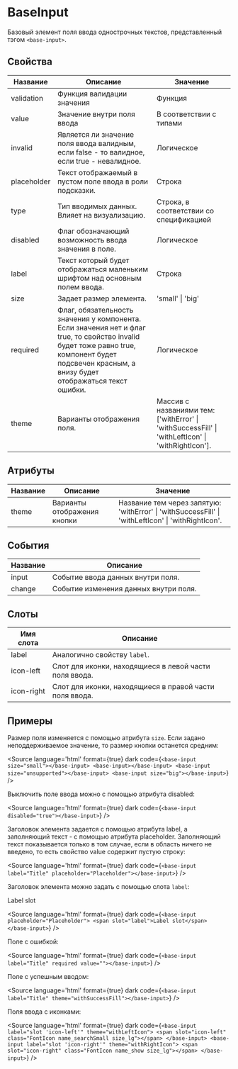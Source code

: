 
# BaseInput

Базовый элемент поля ввода однострочных текстов, представленный тэгом `<base-input>`.

## Свойства

| Название    | Описание                                                                                                                                                                                          | Значение                                                                                          |
|-------------|---------------------------------------------------------------------------------------------------------------------------------------------------------------------------------------------------|---------------------------------------------------------------------------------------------------|
| validation  | Функция валидации значения                                                                                                                                                                        | Функция                                                                                           |
| value       | Значение внутри поля ввода                                                                                                                                                                        | В соответствии с типами                                                                           |
| invalid     | Является ли значение поля ввода валидным, если false - то валидное, если true - невалидное.                                                                                                       | Логическое                                                                                        |
| placeholder | Текст отображаемый в пустом поле ввода в роли подсказки.                                                                                                                                          | Строка                                                                                            |
| type        | Тип вводимых данных. Влияет на визуализацию.                                                                                                                                                      | Строка, в соответствии со спецификацией                                                           |
| disabled    | Флаг обозначающий возможность ввода значения в поле.                                                                                                                                              | Логическое                                                                                        |
| label       | Текст который будет отображаться маленьким шрифтом над основным полем ввода.                                                                                                                      | Строка                                                                                            |
| size        | Задает размер элемента.                                                                                                                                                                           | 'small' \| 'big'                                                                                  |
| required    | Флаг, обязательность значения у компонента. Если значения нет и флаг true, то свойство invalid будет тоже равно true, компонент будет подсвечен красным, а внизу будет отображаться текст ошибки. | Логическое                                                                                        |
| theme       | Варианты отображения поля.                                                                                                                                                                        | Массив с названиями тем: ['withError' \| 'withSuccessFill' \| 'withLeftIcon' \| 'withRightIcon']. |

## Атрибуты

| Название | Описание                    | Значение                                                                                           |
|----------|-----------------------------|----------------------------------------------------------------------------------------------------|
| theme    | Варианты отображения кнопки | Название тем через запятую: 'withError' \| 'withSuccessFill' \| 'withLeftIcon' \| 'withRightIcon'. |

## События

| Название | Описание                              |
|----------|---------------------------------------|
| input    | Событие ввода данных внутри поля.     |
| change   | Событие изменения данных внутри поля. |

## Слоты

| Имя слота  | Описание                                                |
|------------|---------------------------------------------------------|
| label      | Аналогично свойству `label`.                            |
| icon-left  | Слот для иконки, находящиеся в левой части поля ввода.  |
| icon-right | Слот для иконки, находящиеся в правой части поля ввода. |

## Примеры

Размер поля изменяется с помощью атрибута `size`. Если задано неподдерживаемое значение, то размер кнопки останется средним:

<Canvas>
  <base-input size="small" placeholder="size_small"></base-input>
  <base-input placeholder="default size"></base-input>
  <base-input size="unsupported" placeholder="default size"></base-input>
  <base-input size="big" placeholder="size_big"></base-input>
</Canvas>

<Source
language='html'
format={true}
dark
code={`
<base-input size="small"></base-input>
<base-input></base-input>
<base-input size="unsupported"></base-input>
<base-input size="big"></base-input>
`}
/>

Выключить поле ввода можно с помощью атрибута disabled:

<Canvas>
  <base-input disabled="true"></base-input>
</Canvas>

<Source
language='html'
format={true}
dark
code={`
<base-input disabled="true"></base-input>
`}
/>

Заголовок элемента задается с помощью атрибута label, а заполняющий текст - с помощью атрибута placeholder. Заполняющий текст показывается только в том случае, если в область ничего не введено, то есть свойство value содержит пустую строку:

<Canvas>
  <base-input label="Title" placeholder="Placeholder"></base-input>
</Canvas>

<Source
language='html'
format={true}
dark
code={`
<base-input label="Title" placeholder="Placeholder"></base-input>
`}
/>

Заголовок элемента можно задать с помощью слота `label`:

<Canvas>
  <base-input placeholder="Placeholder">
    <span slot="label">Label slot</span>
  </base-input>
</Canvas>

<Source
language='html'
format={true}
dark
code={`
<base-input placeholder="Placeholder">
  <span slot="label">Label slot</span>
</base-input>
`}
/>

Поле с ошибкой:

<Canvas>
  <base-input label="Title" required value=""></base-input>
</Canvas>

<Source
language='html'
format={true}
dark
code={`
<base-input label="Title" required value=""></base-input>
`}
/>

Поле с успешным вводом:

<Canvas>
  <base-input label="Title" theme="withSuccessFill"></base-input>
</Canvas>

<Source
language='html'
format={true}
dark
code={`
<base-input label="Title" theme="withSuccessFill"></base-input>
`}
/>

Поля ввода с иконками:

<Canvas>
  <base-input label="slot 'icon-left'" theme="withLeftIcon" placeholder="placeholder">
    <span slot="icon-left" class="FontIcon name_searchSmall size_lg"></span>
  </base-input>
  <base-input label="slot 'icon-right'" theme="withRightIcon" value="qwe asdqwe adwef sd qw as reg saxqwd">
    <span slot="icon-right" class="FontIcon name_show size_lg"></span>
  </base-input>
</Canvas>

<Source
language='html'
format={true}
dark
code={`
<base-input label="slot 'icon-left'" theme="withLeftIcon">
  <span slot="icon-left" class="FontIcon name_searchSmall size_lg"></span>
</base-input>
<base-input label="slot 'icon-right'" theme="withRightIcon">
  <span slot="icon-right" class="FontIcon name_show size_lg"></span>
</base-input>
`}
/>
